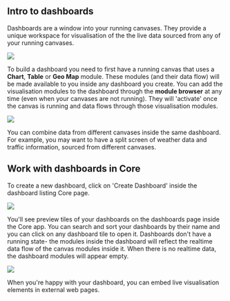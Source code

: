 


<section id="intro-to-dashboards">

## Intro to dashboards

Dashboards are a window into your running canvases. They provide a unique workspace for visualisation of the the live data sourced from any of your running <Link to={links.newdocs.streams}>canvases</Link>. 

<div className={cx(docsStyles.centered, dashboardStyles.dashboardModules)}>
  <img src={DashboardModules} />
</div>

To build a dashboard you need to first have a running canvas that uses a **Chart**, **Table** or **Geo Map** module. These modules (and their data flow) will be made available to you inside any dashboard you create. You can add the visualisation modules to the dashboard through the **module browser** at any time (even when your canvases are not running). They will 'activate' once the canvas is running and data flows through those visualisation modules.

<div className={cx(docsStyles.centered, dashboardStyles.dashboardBrowser)}>
  <img src={DashboardBrowser} />
</div>

You can combine data from different canvases inside the same dashboard. For example, you may want to have a split screen of weather data and traffic information, sourced from different canvases.

</section>

<section id="work-with-dashboards-in-core">

## Work with dashboards in Core

To create a new dashboard, click on 'Create Dashboard' inside the <Link to={links.userpages.dashboards}>dashboard listing Core page</Link>.

<div className={cx(docsStyles.centered, dashboardStyles.createDashboard)}>
  <img src={CreateDashboard} />
</div>

You'll see preview tiles of your dashboards on the <Link to={links.userpages.dashboards}>dashboards page</Link> inside the Core app. You can search and sort your dashboards by their name and you can click on any dashboard tile to open it. Dashboards don't have a running state- the modules inside the dashboard will reflect the realtime data flow of the canvas modules inside it. When there is no realtime data, the dashboard modules will appear empty.

<div className={cx(docsStyles.centered, dashboardStyles.dashboardListing)}>
  <img src={DashboardListing} />
</div>

When you're happy with your dashboard, you can embed live visualisation elements in external web pages.

</section>
